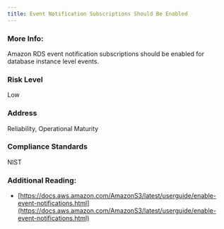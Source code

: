 ```yaml
---
title: Event Notification Subscriptions Should Be Enabled
---
```


### More Info:

Amazon RDS event notification subscriptions should be enabled for database instance level events.

### Risk Level

Low

### Address

Reliability, Operational Maturity

### Compliance Standards

NIST

### Additional Reading:

- [https://docs.aws.amazon.com/AmazonS3/latest/userguide/enable-event-notifications.html](https://docs.aws.amazon.com/AmazonS3/latest/userguide/enable-event-notifications.html)
